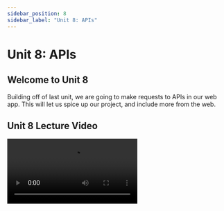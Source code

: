 ```yaml
---
sidebar_position: 8
sidebar_label: "Unit 8: APIs"
---
```



# Unit 8: APIs

## Welcome to Unit 8

Building off of last unit, we are going to make requests to APIs in our web app.
This will let us spice up our project, and include more from the web.

## Unit 8 Lecture Video

<Video src="https://www.youtube.com/embed/wHWBw-lHdLM" />

Only the first 100 seconds, we won't be talking about how to build an API (around 2:30)

<Video src="https://www.youtube.com/embed/-MTSQjw5DrM" />

<Video src="https://www.youtube.com/embed/eIQh02xuVw4" />

## What is an API?

API stands for (**A**)pplication (**P**)rogramming (**I**)nterface.
It provides a structured way to communicate with an application by sending and receiving data.

When we go to a website (i.e. facebook.com).
We are making a request to Facebook's servers and are asking them to respond with some data.
When you do this, your browser is interacting with Facebook's API to display some data.

APIs are also used for programs to interact with each other.
We will be using APIs in our own website so that we can retrieve some data from the internet.

## REST API

REST stands for Representational State Transfer, and is an architectural style for creating web services.
REST treats each any data as a resource, that the client can fetch/edit/delete.
We specify these resources through URLs and then sending a **request**.
The server will then provide a **response**.

### HTTP Methods

With REST APIs we send HTTP Requests.
Each of these requests has a method type, that usually correspond to what we want our request to do.

- **GET** - Getting a resource.
- **POST** - Creating and saving a new resource.
- **PUT** - Updating a resource.
- **DELETE** - Deleting a resource.

Once we make a request, the server will give a response.
Most times the response will be in **JSON** (JavaScript Object Notation).
This is the primary data format passed between APIs.

### An Example

Let's do an example with the [Anteater API](https://anteaterapi.com).
This API was created by ICSSC and is in use by applications like AntAlmanac and Zotistics.
It provides data such as courses, instructors, grades, etc.

To make a request, we can use [cURL](https://curl.se/) in our shell.
cURL lets us make an HTTP request in our shell.
By default cURL is making a GET request.

```bash
cURL https://anteaterapi.com/v2/rest/courses/COMPSCI161
```

The output will look a little weird but after it's made pretty, it will look like this:

```json
{
    "id": "COMPSCI161",
    "department": "COMPSCI",
    "number": "161",
    "school": "Donald Bren School of Information and Computer Sciences",
    "title": "Design and Analysis of Algorithms",
    "course_level": "Upper Division (100-199)",
    "department_alias": [
        "CS"
    ],
    "units": [
        4,
        4
    ],
    "description": "Techniques for efficient algorithm design, including divide-and-conquer and dynamic programming, and time/space analysis. Fast algorithms for problems applicable to networks, computer games, and scientific computing, such as sorting, shortest paths, minimum spanning trees, network flow, and pattern matching.",
    "department_name": "Computer Science",
    ...
}
```

I've excluded some other fields here, but as you can see the request gives us more information on the requested resource.
Let's break the URL down a little bit.

- [`https://anteaterapi.com`](https://anteaterapi.com) - This means we want to make a request to this server. Your internet will use this to find the server.
- `/v2/rest/courses/` - When we find the server, what resource do we want. In our case we want a specific course.
- `COMPSCI161` - This is our parameter, we can change this to another course if we want a different course.

How we know exactly what format to make our URL is usually specified in the API documentation.
For the Anteater API, we looked here for how to use the courses endpoint.
[https://anteaterapi.com/reference#tag/courses](https://anteaterapi.com/reference#tag/courses)

### HTTP Status Codes

In the above response we also received a status code of 200.
200 indicates a successful request.
There are lots of different HTTP status codes, but the gist of it is this:

- 2xx - Success!
- 4xx - You did something wrong
- 5xx - There is a problem with the server.

For more specific status codes, you can read more [here](https://developer.mozilla.org/en-US/docs/Web/HTTP/Status).

If we made a request like this:

```json
cURL https://anteaterapi.com/v2/rest/courses/NONEXISTENT121
```

Our response will give us an error, indicating this course was not found.

```json
{
  "message": "Course NONEXISTENT121 not found"
}
```

### URL Encoding

When specifying parameters in URLs, you will need to URL Encode them, especially if there are any special characters.
This is because URLs usually use these special characters for other important notation.

```bash
# Here the '&' was URL encoded to %26.
cURL https://anteaterapi.com/v2/rest/courses/I%26CSCI33
```

In JavaScript, we can use `encodeURIComponent` to URL encode our parameter strings.

### Fetch

To make a request to an API in JavaScript, we use the fetch library.

```bash
npm install node-fetch
```

Fetch is a function that takes 2 arguments. The url and a configuration object.

```jsx
const url = "https://anteaterapi.com/v2/rest/courses";
const response = await fetch(url, {
  method: "GET",
});
console.log(response.json());
```

Learn more about Fetch, in Mozilla documentation:

[Using the Fetch API - Web APIs | MDN](https://developer.mozilla.org/en-US/docs/Web/API/Fetch_API/Using_Fetch)

## GraphQL

### What is GraphQL?

💡 GraphQL is a query language for Web APIs. GraphQL itself is _not_ a tool or a framework, it is a **language**.

Three cool features of GraphQL

- Get exactly what you ask for
- Get multiple resources in one request
- Type System to know what is possible

### Why GraphQL?

Let's say you're consuming an API for a social media platform.
What kind of data resources are you looking for?

- Posts
- Pictures
- Likes
- Comments

If you're familiar with REST, a REST API endpoints for this app may look like this:

- `/newsfeed` —> [post IDs]
- `/post/{id}` —> picture ID, user ID, likes
- `/picture/{id}` —> picture data
- `/user/{id}/picture` —> commenter profile pic

#### What's the problem with the REST approach?

**Too much data**

With REST, the fields I get from each endpoint cannot be changed.
If I just want to get the user who posted a post, the `/post/{id}` endpoint returns more than just the user — it also returns the `picture ID` and the number of `likes`.
I don't need all of that, and such inefficiency can be costly in the long run.

**Complicated**

Certain use cases can lead to multiple, complicated requests to get the resources I want.
Let's say I want to get the profile picture of every user who posted on the newsfeed.

1. `/newsfeed` I need to get all the `post ID` from the newsfeed
2. `/post/{id}` I then need to get the `user ID` of who made each post
3. `/user/{id}/picture` I then use the `user ID` from each post to get the profile picture

Now that's _complicated._

Instead, we can use GraphQL! 🤑

### Scalability

#### Don't get more data than you need

With GraphQL, you **get exactly what you need**.
In each request, you can specify what fields are to be returned.
If you want to add another field later on, like a commenter's username, simply add it into the request!

![GraphQL Query Example](../static/img/unit8/graphql-query.gif)

#### Simplified usage

So we know that GraphQL puts all resources under one endpoint, but how does it do this and keep things simple?
A **type system** defines the fields available in a type as well as a type's relationship with other types.
So if we get an overhead perspective, we can see that this is what puts the graph in GraphQL.

![GraphQL Types](../static/img/unit8/graphql-types.gif)

### How to use GraphQL

Like in REST, we can use the Fetch API to make a request.
First, we define our URL, and our query.
In our query we specify what data we want, and which fields we want.
Usually the documentation for the API will tell you the names of the fields.

For the Anteater API, the documentation is found in its [GraphQL Playground](https://anteaterapi.com/v2/graphql/), under the `docs` tab on the right.
The playground is usually in most GraphQL APIs that let you test out their queries.

```jsx
const url = "https://anteaterapi.com/v2/graphql/";

const query = `
    query {
        course(id: "DANCE3"){
            id
            department
            school
            instructors {
                ucinetid
                department
            }
        }
    }`;
```

In this query, we are querying `course` with the id `DANCE3`.
The course query returns a Course type, that we specify what fields we want.
One of these is the `instructor_history` which is an array of Instructor types.
Since this is also a type, we need to give it some more fields of the Instructor type.

In GraphQL, all requests are POST requests to the endpoint, `/graphql/`.
The fetch function takes in two arguments.
A URL is the first one, and the second one is options (we pass in as a JavaScript Object).

```jsx
const response = await fetch(url, {
  method: "POST",
  body: JSON.stringify({ query }),
  // Not necessary for every Web API, but it's good practice
  headers: {
    "Content-Type": "application/json",
  },
});
console.log(response.json());
```

GraphQL is super cool and an up and coming way of communicating with APIs.
More and more apps everywhere are using GraphQL, and it's definitely worth learning.
There is a lot more we can do with GraphQL, and this is only the beginning.

## Anteater API

The Anteater API was created by ICSSC to encourage user development of projects to benefit UCI.
It includes data on Courses, Instructors, Grades and Schedule of Classes.
It is being used by our current projects including AntAlmanac, Zotistics, and even our newest project, PeterPortal.

Check it out here: [Anteater API Docs](https://docs.icssc.club/docs/about/anteaterapi)

## Assignment

For the assignment this unit, we will be building off of last unit's project and make requests to the Anteater API to display some data!

**Required Tasks**

- Make a Request to the Anteater API REST Endpoint with Fetch
- Display the data from the REST API
- Make a request to the Anteater API GraphQL Endpoint
- Display data from GraphQL API
- Style the data you just added!

**Optional Stretch Goals**

- Use GraphQL to also display Instructor History and each of their names

### Submission

Complete the [Google Form](https://forms.gle/UpcXA8Bjmq3twZjt7)

<iframe
  src="https://docs.google.com/forms/d/e/1FAIpQLScmmAYnzx73FY9Xi1AUabbFqoThDAuJl3o8SSsx40MINLsH3A/viewform?embedded=true"
  width="100%"
  height="1400"
  frameborder="0"
  marginheight="0"
  marginwidth="0"
>
  Loading…
</iframe>

# External Resources

Anteater API

- [anteaterapi.com](https://anteaterapi.com/)
- [REST API](https://docs.icssc.club/docs/developer/anteaterapi/rest-api/)
- [GraphQL API](https://docs.icssc.club/docs/developer/anteaterapi/graphql-api/)

GraphQL

- [https://graphql.org/](https://graphql.org/)
- [https://www.howtographql.com/](https://www.howtographql.com/)

Presentation Slides:

- [API Slides](https://docs.google.com/presentation/d/1al4_dRwGblKJUJxYF9kolIX9QEUmZdAWXpak8svZpqI/edit?usp=sharing)
- [GraphQL Slides](https://docs.google.com/presentation/d/17qjgXJdK1ZNukdsAoUWJgGnm8wcOSrmir7f06y1BfrA/edit?usp=sharing)
